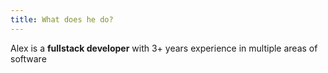 ```yaml
---
title: What does he do?
---
```


Alex is a <b className="text-primary lined-link">fullstack developer</b> with 3+ years experience in multiple areas of software
